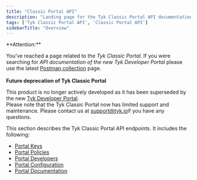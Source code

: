```yaml
---
title: "Classic Portal API"
description: "Landing page for the Tyk Classic Portal API documentation"
tags: ['Tyk Classic Portal API', 'Classic Portal API']
sidebarTitle: "Overview"
---
```



<Warning>
**Attention:**

You’ve reached a page related to the *Tyk Classic Portal*. If you were searching for *API documentation of the new Tyk
Developer Portal* please use the latest
[Postman collection](/docsv2/nightly/docsv2/nightly/product-stack/tyk-enterprise-developer-portal/api-documentation/tyk-edp-api) page.
<br />
<br />
**Future deprecation of Tyk Classic Portal**

This product is no longer actively developed as it
has been superseded by the new [Tyk Developer Portal](/docsv2/nightly/docsv2/nightly/portal/overview).
<br />
Please note that the Tyk Classic Portal now has limited support and maintenance. Please contact us at
[support@tyk.io](<mailto:support@tyk.io?subject=Tyk classic developer portal>)if you have any questions.
</Warning>



This section describes the Tyk Classic Portal API endpoints. It includes the following:

* [Portal Keys](/docsv2/nightly/docsv2/nightly/tyk-apis/tyk-portal-api/portal-keys)
* [Portal Policies](/docsv2/nightly/docsv2/nightly/tyk-apis/tyk-dashboard-api/portal-policies)
* [Portal Developers](/docsv2/nightly/docsv2/nightly/tyk-apis/tyk-portal-api/portal-developers)
* [Portal Configuration](/docsv2/nightly/docsv2/nightly/tyk-apis/tyk-portal-api/portal-configuration)
* [Portal Documentation](/docsv2/nightly/docsv2/nightly/tyk-apis/tyk-portal-api/portal-documentation)